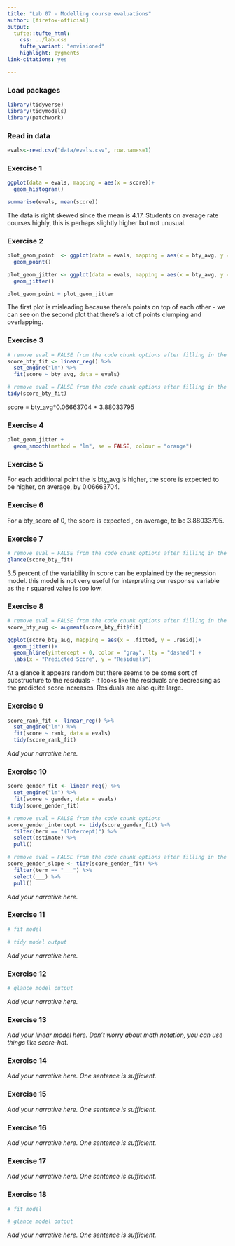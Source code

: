 ```yaml
---
title: "Lab 07 - Modelling course evaluations"
author: [firefox-official]
output: 
  tufte::tufte_html:
    css: ../lab.css
    tufte_variant: "envisioned"
    highlight: pygments
link-citations: yes

---
```


### Load packages 

```r
library(tidyverse)
library(tidymodels)
library(patchwork)
```

### Read in data

```r
evals<-read.csv("data/evals.csv", row.names=1)
```


### Exercise 1

```r
ggplot(data = evals, mapping = aes(x = score))+
  geom_histogram()

summarise(evals, mean(score))
```

The data is right skewed since the mean is 4.17. Students on average rate courses highly, this is perhaps slightly higher but not unusual.

### Exercise 2

```r

plot_geom_point  <- ggplot(data = evals, mapping = aes(x = bty_avg, y = score))+
  geom_point()

plot_geom_jitter <- ggplot(data = evals, mapping = aes(x = bty_avg, y = score))+
  geom_jitter()

plot_geom_point + plot_geom_jitter
```

The first plot is misleading because there's points on top of each other - we can see on the second plot that there's a lot of points clumping and overlapping. 

### Exercise 3

```r
# remove eval = FALSE from the code chunk options after filling in the blanks
score_bty_fit <- linear_reg() %>%
  set_engine("lm") %>%
  fit(score ~ bty_avg, data = evals)
```

```r
# remove eval = FALSE from the code chunk options after filling in the blanks
tidy(score_bty_fit)
```

score = bty_avg*0.06663704 + 3.88033795

### Exercise 4

```r
plot_geom_jitter +
  geom_smooth(method = "lm", se = FALSE, colour = "orange")
```

### Exercise 5

For each additional point the  is bty_avg is higher, the score is expected to be higher, on average,  by 0.06663704. 

### Exercise 6

For a bty_score of 0, the score is expected , on average, to be 3.88033795.

### Exercise 7

```r
# remove eval = FALSE from the code chunk options after filling in the blanks
glance(score_bty_fit)
```

3.5 percent of the variability in score can be explained by the regression model. this model is not very useful for interpreting our response variable as the r squared value is too low. 

### Exercise 8

```r
# remove eval = FALSE from the code chunk options after filling in the blanks
score_bty_aug <- augment(score_bty_fit$fit)

ggplot(score_bty_aug, mapping = aes(x = .fitted, y = .resid))+
  geom_jitter()+
  geom_hline(yintercept = 0, color = "gray", lty = "dashed") +
  labs(x = "Predicted Score", y = "Residuals")
```

At a glance it appears random but there seems to be some sort of substructure to the residuals - it looks like the residuals are decreasing as the predicted score increases. Residuals are also quite large.

### Exercise 9

```r
score_rank_fit <- linear_reg() %>%
  set_engine("lm") %>%
  fit(score ~ rank, data = evals) 
  tidy(score_rank_fit)
```

*Add your narrative here.*

### Exercise 10

```r
score_gender_fit <- linear_reg() %>%
  set_engine("lm") %>%
  fit(score ~ gender, data = evals)
 tidy(score_gender_fit)
```

```r
# remove eval = FALSE from the code chunk options
score_gender_intercept <- tidy(score_gender_fit) %>% 
  filter(term == "(Intercept)") %>%
  select(estimate) %>%
  pull()
```

```r
# remove eval = FALSE from the code chunk options after filling in the blanks
score_gender_slope <- tidy(score_gender_fit) %>% 
  filter(term == "___") %>%
  select(___) %>%
  pull()
```

*Add your narrative here.*

### Exercise 11

```r
# fit model

# tidy model output
```

*Add your narrative here.*

### Exercise 12

```r
# glance model output
```

*Add your narrative here.*

### Exercise 13

*Add your linear model here. Don't worry about math notation, you can use things like score-hat.*

### Exercise 14

*Add your narrative here. One sentence is sufficient.*

### Exercise 15

*Add your narrative here. One sentence is sufficient.*

### Exercise 16

*Add your narrative here. One sentence is sufficient.*

### Exercise 17

*Add your narrative here. One sentence is sufficient.*

### Exercise 18

```r
# fit model

# glance model output
```

*Add your narrative here. One sentence is sufficient.*
